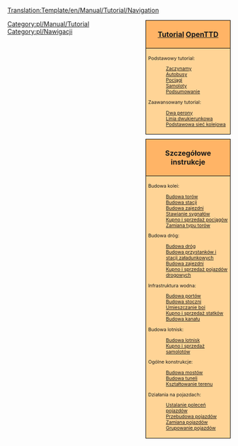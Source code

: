 <noinclude>[[Translation:Template/en/Manual/Tutorial/Navigation]]</noinclude>
<!--
NOTE:
Aqueducts should go under 'bridges' (with a link from building locks and canals), as aqueducts are in fact bridges but then for ships.

Possible future tutorials not already in list:
- Multistations
--><div style="float:right; padding-left:12px; background:none;">
<div style="width:180px; border:1px solid #000000; background:#ffb466; padding:5px; -moz-border-radius-topleft:5px; -moz-border-radius-topright:5px; font-size: 12pt;">
<center><strong><font size="3">[[pl/Manual/Tutorial/Main Page|Tutorial]] [[pl/Manual/Main Page|OpenTTD]]</font></strong></center>
</div>
<div style="width:180px;  border:1px solid black; border-top-width: 0px; background:#ffd496; padding:5px; font-size: 8pt;">

Podstawowy tutorial:
:[[pl/Manual/Tutorial/Main Page|Zaczynamy]]
:[[pl/Manual/Tutorial/Autobusy|Autobusy]]
:[[pl/Manual/Tutorial/Pociagi|Pociągi]]
:[[pl/Manual/Tutorial/Samoloty|Samoloty]]
:[[pl/Manual/Tutorial/Podsumowanie|Podsumowanie]]
Zaawansowany tutorial:
:[[pl/Manual/Tutorial/Dwa perony|Dwa perony]]
:[[pl/Manual/Tutorial/Linia dwukierunkowa|Linia dwukierunkowa]]
:[[pl/Manual/Tutorial/Podstawowa sieć kolejowa|Podstawowa sieć kolejowa]]

</div>

<div style="width:180px; border:1px solid #000000; background:#ffb466; padding:5px; font-size: 12pt; margin-top: 10px;">
<center><strong><font size="3">Szczegółowe instrukcje</font></strong></center>
</div>
<div style="width:180px;  border:1px solid black; border-top-width: 0px; background:#ffd496; padding:5px; -moz-border-radius-bottomleft:5px; -moz-border-radius-bottomright:8px; font-size: 8pt;">
<span style="font-weight:bold;">

Budowa kolei:
:[[pl/Manual/Budowa torów|Budowa torów]]
:[[pl/Manual/Budowa stacji kolejowej|Budowa stacji]]
:[[pl/Manual/Budowa zajezdni|Budowa zajezdni]]
:[[pl/Manual/Budowa sygnałów|Stawianie sygnałów]]
:[[pl/Manual/Kupno taboru|Kupno i sprzedaż pociągów]]
:[[en/Manual/Convert rail<!--pl/Manual/Zamiana torów-->|Zamiana typu torów]]

Budowa dróg:
:[[en/Manual/Building roads<!--pl/Budowa dróg-->|Budowa dróg]]
:[[en/Manual/Building stations and loading bays<!--pl/Budowa przystanków-->|Budowa przystanków i stacji załadunkowych]]
:[[en/Manual/Building road depots<!--pl/Manual/Budowa zajezdni samochodowej|Budowa zajezdni]]
:[[en/Manual/Buying road vehicles<!--pl/Manual/Kupno pojazdów-->|Kupno i sprzedaż pojazdów drogowych]]

Infrastruktura wodna:
:[[en/Manual/Building docks<!--pl/Manual/Budowa portów-->|Budowa portów]]
:[[en/Manual/Building ship depots<!--pl/Manual/Budowa stoczni-->|Budowa stoczni]]
:[[en/Manual/Building buoys<!--pl/Manual/Budowa boi-->|Umieszczanie boi]]
:[[en/Manual/Buying ships<!--pl/Manual/Kupno statków-->|Kupno i sprzedaż statków]]
:[[en/Manual/Building canals<!--pl/Manual/Budowa kanału-->|Budowa kanału]]

Budowa lotnisk:
:[[en/Manual/Building airports<!--pl/Manual/Budowa lotnisk-->|Budowa lotnisk]]
:[[en/Manual/Buying aircraft<!--pl/Manual/Kupno samolotów-->|Kupno i sprzedaż samolotów]]

Ogólne konstrukcje:
:[[en/Manual/Building bridges<!--pl/Manual/Budowa mostów-->|Budowa mostów]]
:[[en/Manual/Tunnels<!--pl/Manual/Budowa tuneli-->|Budowa tuneli]]
:[[pl/Manual/Kształtowanie terenu|Kształtowanie terenu]]

Działania na pojazdach:
:[[<!--pl/Manual/Ustalanie poleceń-->pl/Manual/Polecenia|Ustalanie poleceń pojazdów]]
:[[en/Manual/Refit<!--pl/Manual/Przebudowa pojazdów-->|Przebudowa pojazdów]]
:[[en/Manual/Replace vehicles<!--pl/Manual/Zamiana pojazdów-->|Zamiana pojazdów]]
:[[pl/Manual/Grupy pojazdów|Grupowanie pojazdów]]

</span>
</div>
</div><includeonly>[[Category:pl/Manual/Tutorial]]</includeonly><noinclude>

[[Category:pl/Nawigacji]]
</noinclude>